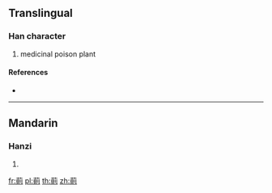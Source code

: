 {{character info/new}}
==Translingual==

===Han character===
{{Han char|rn=140|rad=艸|as=09|sn=15|four=44820|canj=TBCN}}

# medicinal poison plant

====References====
* {{Han ref|kx=1042.440|dkj=31348|dj=1503.080|hdz=53247.030|uh=8434|ud=33844|bh=DFC1|bd=57281}}

----

==Mandarin==

===Hanzi===
{{cmn-hanzi|pin=[[zé]] ([[ze2]])|wg=tse<sup>2</sup>}}

# {{defn|lang=cmn|sort=艸09}}

[[fr:萴]]
[[pl:萴]]
[[th:萴]]
[[zh:萴]]